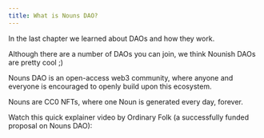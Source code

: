```yaml
---
title: What is Nouns DAO?
---
```


In the last chapter we learned about DAOs and how they work.&#x20;

Although there are a number of DAOs you can join, we think Nounish DAOs are pretty cool ;)&#x20;

Nouns DAO is an open-access web3 community, where anyone and everyone is encouraged to openly build upon this ecosystem.

Nouns are CC0 NFTs, where one Noun is generated every day, forever.

Watch this quick explainer video by Ordinary Folk (a successfully funded proposal on Nouns DAO):

<Tweet tweetLink="ordinaryfolkco/status/1603200528162656257" align="center" hideConversation={true} />

